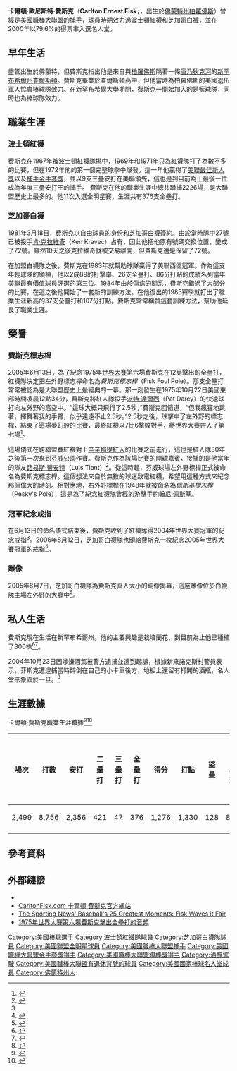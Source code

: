 {{Infobox MLB retired
|name=卡爾頓·費斯克
|native_name=Carlton Fisk
|image=Carlton Fisk.jpg
|width=200
|caption=
|position=[[捕手|捕手]]
|bats=右
|throws=右
|birthdate={{birth date and age|1947|12|26}}<BR>{{USA}}[[佛蒙特州|佛蒙特州]][[柏羅佛斯|柏羅佛斯]]
|debutdate=9月18日
|debutyear=1969年
|debutteam=波士頓紅襪
|finaldate=6月22日
|finalyear=1993年
|finalteam=芝加哥白襪
|stat1label=[[打擊率|打擊率]]
|stat1value=.269
|stat2label=[[全壘打|全壘打]]
|stat2value=376
|stat3label=[[打點|打點]]
|stat3value=1,330
|teams=<nowiki></nowiki>
* [[波士頓紅襪|波士頓紅襪]] （1969年，1971年-1980年）
* [[芝加哥白襪|芝加哥白襪]] （1981年-1993年）
|highlights=<nowiki></nowiki>
* 11次入選[[美國職棒大聯盟全明星賽|美國職棒大聯盟全明星賽]] （1972年，1973年，1974年，1976年，1977年，1978年，1980年，1981年，1982年，1985年，1991年）
* [[美國職棒大聯盟金手套獎|美國職棒大聯盟金手套獎]] （1972年）
* 3次[[美國職棒大聯盟銀棒獎|美國職棒大聯盟銀棒獎]] （1981年，1985年，1988年）
* [[美國職棒大聯盟年度最佳新人獎|美國聯盟年度最佳新人獎]] （1972年）
* 波士頓紅襪退役號碼——27號
* 芝加哥白襪退役號碼——72號
|hofdate=2000年
|hofvote=79.6%
}}

'''卡爾頓·歐尼斯特·費斯克'''（'''Carlton Ernest Fisk'''，{{bd|1947年|12月26日|||F}}，出生於[[佛蒙特州|佛蒙特州]][[柏羅佛斯|柏羅佛斯]]）曾經是[[美國職棒大聯盟|美國職棒大聯盟]]的[[捕手|捕手]]，球員時期效力過[[波士頓紅襪|波士頓紅襪]]和[[芝加哥白襪|芝加哥白襪]]，並在2000年以79.6%的得票率入選名人堂。

==早年生活==
盡管出生於佛蒙特，但費斯克指出他是來自與[[柏羅佛斯|柏羅佛斯]]隔著一條[[康乃狄克河|康乃狄克河]]的[[新罕布希爾州|新罕布希爾州]][[查爾斯頓|查爾斯頓]]。費斯克畢業於查爾斯頓高中，但他當時為柏羅佛斯的美國退伍軍人協會棒球隊效力。在[[新罕布希爾大學|新罕布希爾大學]]期間，費斯克一開始加入的是籃球隊，同時也為棒球隊效力。

==職業生涯==

===波士頓紅襪===
費斯克在1967年被[[波士頓紅襪隊|波士頓紅襪隊]]挑中，1969年和1971年只為紅襪隊打了為數不多的比賽，但在1972年他的第一個完整球季中爆發。這一年他贏得了[[美國職棒大聯盟年度最佳新人獎|美聯最佳新人獎]]以及[[美國職棒大聯盟金手套獎|捕手金手套獎]]，並以9支三壘安打在美聯領先，這也是到目前為止最後一位成為年度三壘安打王的捕手。
費斯克在他的職業生涯中總共蹲捕2226場，是大聯盟歷史上最多的。他11次入選全明星賽，生涯共有376支全壘打。

===芝加哥白襪===
1981年3月18日，費斯克以自由球員的身份和[[芝加哥白襪|芝加哥白襪]]簽約。由於當時隊中27號已被投手[[肯·克拉維奇|肯·克拉維奇]]（Ken Kravec）占有，因此他把他原有號碼交換位置，變成了72號。雖然10天之後克拉維奇就被交易離開，但費斯克還是保留了72號。

在加盟白襪隊之後，費斯克在1983年就幫助球隊贏得了美聯西區冠軍。作為這支年輕球隊的領袖，他以2成89的打擊率、26支全壘打、86分打點的成績名列當年美聯最有價值球員評選的第三位。1984年由於傷病的關系，費斯克錯過了大部分的比賽，在這之後他開始了一套新的訓練方法。在他復出的1985賽季就打出了職業生涯新高的37支全壘打和107分打點。費斯克常常稱贊這套訓練方法，幫助他延長了職業生涯。

==榮譽==

===費斯克標志桿===
2005年6月13日，為了紀念1975年[[世界大賽|世界大賽]]第六場費斯克在12局擊出的全壘打，紅襪隊決定把左外野標志桿命名為''費斯克標志桿''（Fisk Foul Pole）。那支全壘打常常被認為是大聯盟歷史上最經典的一幕。那一刻發生在1975年10月22日美國東部時間凌晨12點34分，費斯克將紅人隊投手[[派特·達爾西|派特·達爾西]]（Pat Darcy）的快速球打向左外野的高空中。“這球大概只飛行了2.5秒，”費斯克回憶道，“但我瘋狂地跳著，揮舞著我的手臂，似乎遠遠不止2.5秒。”2.5秒之後，球擊中了左外野的標志桿，結束了這場夢幻般的比賽，最終紅襪以7比6擊敗對手，將世界大賽帶入了第七場<ref name="MLB">{{cite web | url=http://boston.redsox.mlb.com/news/article.jsp?ymd=20050613&content_id=1088701&vkey=news_bos&fext=.jsp&c_id=bos | title=Sox honor Fisk with left-field foul pole | year=2007 | publisher=boston.redsox.mlb.com | accessdate=2008-11-18 | deadurl=yes | archiveurl=https://web.archive.org/web/20080621024340/http://boston.redsox.mlb.com/news/article.jsp?ymd=20050613&content_id=1088701&vkey=news_bos&fext=.jsp&c_id=bos | archivedate=2008-06-21 }}</ref>。

這場儀式在跨聯盟賽紅襪對上[[辛辛那提紅人|辛辛那提紅人]]的比賽之前進行，這也是紅人隊30年之後第一次來到[[芬威公園|芬威公園]]作賽。費斯克作為該場比賽的開球嘉賓，接捕的是他當年的隊友[[路易斯·蒂安特|路易斯·蒂安特]]（Luis Tiant）<ref name="ceremony">{{cite web | url=http://www.boston.com/sports/baseball/redsox/articles/2005/06/14/a_catchy_new_name_in_left_fisk_pole/ | title=A catchy new name in left: Fisk Pole | date=2005-06-14 | author=Marvin Pave | publisher=波士頓環球報 | accessdate=2008-11-18 | archive-date=2016-03-03 | archive-url=https://web.archive.org/web/20160303192058/http://www.boston.com/sports/baseball/redsox/articles/2005/06/14/a_catchy_new_name_in_left_fisk_pole/ | dead-url=no }}</ref>。從這時起，芬威球場左外野標桿正式被命名為費斯克標志桿。這個想法來自於無數的球迷致電紅襪，希望用這種方式來紀念那個偉大的時刻。相對應地，右外野標桿在1948年就被命名為''佩斯基標志桿''（Pesky's Pole），這是為了紀念紅襪隊曾經的游擊手[[約翰尼·佩斯基|約翰尼·佩斯基]]。

===冠軍紀念戒指===
在6月13日的命名儀式結束後，費斯克收到了紅襪奪得2004年世界大賽冠軍的紀念戒指<ref name="ceremony" />。2006年8月12日，芝加哥白襪隊也頒給費斯克一枚紀念2005年世界大賽冠軍的戒指<ref>{{cite web | url=http://chicago.whitesox.mlb.com/news/article.jsp?ymd=20060404&content_id=1383477&vkey=news_cws&fext=.jsp&c_id=cws | title=Ringing in the title: Sox get hardware | date=2006-04-04 | author=Scott Merkin | publisher=mlb.com | accessdate=2008-11-18 | deadurl=yes | archiveurl=https://web.archive.org/web/20080617020903/http://chicago.whitesox.mlb.com/news/article.jsp?ymd=20060404&content_id=1383477&vkey=news_cws&fext=.jsp&c_id=cws | archivedate=2008-06-17 }}</ref>。

===雕像===
2005年8月7日，芝加哥白襪隊為費斯克真人大小的銅像揭幕，這座雕像位於白襪隊主場左外野的大廳中<ref>{{cite web | url=http://chicago.whitesox.mlb.com/news/article.jsp?ymd=20050807&content_id=1161974&vkey=news_cws&fext=.jsp&c_id=cws | title=Fisk statue stands tall at U.S. Cellular | date=2005-08-07 | author=Scott Merkin | publisher=mlb.com | accessdate=2008-11-18 | deadurl=yes | archiveurl=https://web.archive.org/web/20110716152019/http://chicago.whitesox.mlb.com/news/article.jsp?ymd=20050807&content_id=1161974&vkey=news_cws&fext=.jsp&c_id=cws | archivedate=2011-07-16 }}</ref>。

==私人生活==
費斯克現在生活在新罕布希爾州。他的主要興趣是栽培蘭花，到目前為止他已種植了300株<ref>{{Cite web |url=http://www.hofmag.com/content/category/35/165/257/ |title=Carlton Fisk profile at hofmag.com |accessdate=2008-11-17 |archive-date=2008-11-04 |archive-url=https://web.archive.org/web/20081104101036/http://www.hofmag.com/content/category/35/165/257/ |dead-url=yes }}</ref><ref>{{cite web|url=http://www.mlb.com/news/article.jsp?ymd=20041110&content_id=912462&vkey=news_bos&fext=.jsp&c_id=bos|title=Transcript of an onilne interview with Carlton Fisk|date=2004-11-10|work=mlb.com|accessdate=2008-11-17|deadurl=yes|archiveurl=https://web.archive.org/web/20080423112630/http://www.mlb.com/news/article.jsp?ymd=20041110&content_id=912462&vkey=news_bos&fext=.jsp&c_id=bos|archivedate=2008-04-23}}</ref>。

2004年10月23日因涉嫌酒駕被警方逮捕並遭到起訴，根據新來諾克斯村警員表示，菲斯克遭逮捕當時醉倒在自己的小卡車後方，地板上還留有打開的酒瓶，名人堂形象毀於一旦。<ref>{{Cite web |url=https://sports.ettoday.net/news/118303?t=MLB%EF%BC%8F%E5%89%8D%E7%B4%85%E8%A5%AA%E5%90%8D%E6%8D%95%E8%8F%B2%E6%96%AF%E5%85%8B%E9%85%92%E9%A7%95%E9%81%AD%E6%8D%95%E3%80%80%E5%90%8D%E4%BA%BA%E5%A0%82%E5%BD%A2%E8%B1%A1%E5%85%A8%E6%AF%80 |title=MLB／前紅襪名捕菲斯克酒駕遭捕　名人堂形象全毀 |access-date=2017-12-08 |archive-date=2019-08-09 |archive-url=https://web.archive.org/web/20190809091457/https://sports.ettoday.net/news/118303?t=MLB%EF%BC%8F%E5%89%8D%E7%B4%85%E8%A5%AA%E5%90%8D%E6%8D%95%E8%8F%B2%E6%96%AF%E5%85%8B%E9%85%92%E9%A7%95%E9%81%AD%E6%8D%95%E3%80%80%E5%90%8D%E4%BA%BA%E5%A0%82%E5%BD%A2%E8%B1%A1%E5%85%A8%E6%AF%80 |dead-url=no }}</ref>

==生涯數據==
卡爾頓·費斯克職業生涯數據<ref>{{cite web|url=http://mlb.mlb.com/stats/historical/player_locator_results.jsp|title=Carlton Fisk career stats|work=mlb.com|accessdate=2008-11-17|archive-date=2007-03-24|archive-url=https://web.archive.org/web/20070324045143/http://mlb.mlb.com/stats/historical/player_locator_results.jsp|dead-url=no}}</ref><ref>{{cite web|url=http://www.baseball-almanac.com/players/player.php?p=fiskca01|title=Carlton Fisk bio & stats|work=baseball-almanac.com|accessdate=2008-11-17|archive-date=2021-02-25|archive-url=https://web.archive.org/web/20210225031448/https://www.baseball-almanac.com/players/player.php?p=fiskca01|dead-url=no}}</ref>
{| class="wikitable"
! 場次 || 打數 || 安打 || 二壘打 || 三壘打 || 全壘打 || 得分 || 打點 || 盜壘 || 四壞球 || 故意<br>四壞球 || 三振 || 犧牲<br>觸擊 || 高飛<br>犧牲打 || 觸身球 || 打擊率 || 上壘率 || 長打率
|- align=middle
|2,499||8,756||2,356||421||47||376||1,276||1,330||128||849||105||1,386||26||79||143||.269||.341||.457
|-
|}

==參考資料==
{{reflist}}

==外部鏈接==
*{{baseballstats |mlb= |espn= |br=f/fiskca01 |fangraphs=1004101 |cube=F/carlton-fisk}}
*[http://www.carltonfisk.com/ CarltonFisk.com 卡爾頓·費斯克官方網站] {{Wayback|url=http://www.carltonfisk.com/ |date=20210213173722 }}
*[http://www.sportingnews.com/baseball/25moments/4.html The Sporting News' Baseball's 25 Greatest Moments: Fisk Waves it Fair]{{Wayback|url=http://www.sportingnews.com/baseball/25moments/4.html |date=20010105132400 }}
*[http://www.baseballdirect.com/audio_clips/508a.wav 1975年世界大賽第六場費斯克擊出全壘打的音頻]{{Wayback|url=http://www.baseballdirect.com/audio_clips/508a.wav |date=20060514222909 }}

{{start box}}
{{succession box | [[克里斯·錢布里斯|克里斯·錢布里斯]] | [[艾爾·班布里|艾爾·班布里]] | [[美國職棒大聯盟年度最佳新人獎|美國聯盟年度最佳新人獎]] | 1972年 }}
{{end box}}

{{美國棒球名人堂成員}}
{{Red Sox Retired Numbers}}
{{波士頓紅襪}}

{{Authority control}}
{{DEFAULTSORT:Fisk, Carlton}}
[[Category:美國棒球選手|Category:美國棒球選手]]
[[Category:波士頓紅襪隊球員|Category:波士頓紅襪隊球員]]
[[Category:芝加哥白襪隊球員|Category:芝加哥白襪隊球員]]
[[Category:美國聯盟全明星球員|Category:美國聯盟全明星球員]]
[[Category:美國職棒大聯盟捕手|Category:美國職棒大聯盟捕手]]
[[Category:美國職棒大聯盟金手套獎得主|Category:美國職棒大聯盟金手套獎得主]]
[[Category:美國職棒大聯盟銀棒獎得主|Category:美國職棒大聯盟銀棒獎得主]]
[[Category:酒醉駕駛|Category:酒醉駕駛]]
[[Category:美國職棒大聯盟有退休背號的球員|Category:美國職棒大聯盟有退休背號的球員]]
[[Category:美國國家棒球名人堂成員|Category:美國國家棒球名人堂成員]]
[[Category:佛蒙特州人|Category:佛蒙特州人]]